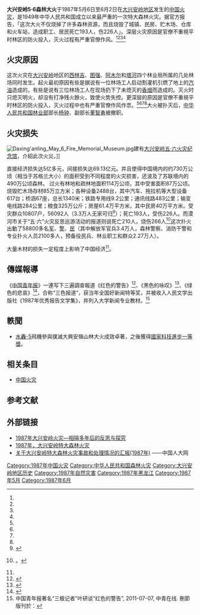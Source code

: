 {{Expand |time=2008-01-20T12:27:02+00:00 }}<!-- 本调用由 {{subst:Expand/auto}} 自动产生。 -->
{{Infobox wildfire
|title = 1987年大兴安岭火灾
|location = 中华人民共和国大兴安岭地区
|date = 1987年5月6日至6月2日
|area = 101万公顷<ref name="中国人大网">{{cite web |title=关于大兴安岭特大森林火灾事故和处理情况的汇报(1987年) |url=http://www.npc.gov.cn/wxzl/gongbao/2000-12/13/content_5001951.htm |website=中国人大网 |access-date=2020-03-04 |archive-date=2021-02-16 |archive-url=https://web.archive.org/web/20210216011357/http://www.npc.gov.cn/wxzl/gongbao/2000-12/13/content_5001951.htm }}</ref>
|fatalities = 193人<ref name="中国人大网"/>
|injuries=226人<ref name="中国人大网"/>|cause=林业工人违反规章制度}}
'''大兴安岭5·6森林大火'''于1987年5月6日至6月2日在[[大兴安岭地区|大兴安岭地区]]发生的[[中国火灾|中国火灾]]，是1949年中华人民共和国成立以来最严重的一次特大森林火灾。据官方报告，「这次大火不仅烧掉了许多森林资源，而且烧毁了城镇、民房、贮木场、仓库和火车站，造成职工、居民死亡193人，伤226人」。深层火灾原因是官僚不重視平时林区的防火投入，灭火过程有严重官僚作风。<ref name="red"/><ref name="black"/><ref name="green"/><ref name="30周年"/>

{{Wikisourceshas|关于大兴安岭特大森林火灾事故和处理情况的汇报(1987年)}}

== 火灾原因 ==
这次火灾在[[大兴安岭|大兴安岭]]地区的[[西林吉鎮|西林吉]]、[[圖強鎮|图强]]、[[阿木爾鎮|阿木尔]]和[[塔河鎮|塔河]]四个林业局所属的几处林场同时发生。起火最初原因有些是据说有一位林场工人启动割灌机引燃了地上的[[汽油|汽油]]造成的，有些是说有三位林场工人在现场扔下了未熄灭的[[香烟|香烟]]而造成的。灭火时只熄灭明火，却没有打净残火餘火，致使火势失控。更深层的原因是官僚不重視平时林区的防火投入，灭火过程中也有严重官僚作风作祟。<ref name="red"/><ref name="black"/><ref name="green"/><ref name="30周年"/>大火被扑灭后，[[中华人民共和国林业部|中华人民共和国林业部]]部长[[杨钟|杨钟]]、副部长[[董智勇|董智勇]]被撤职。

== 火灾损失 ==
[[File:Daxing'anling_May_6_Fire_Memorial_Museum.jpg|thumb]]建有[[大兴安岭五·六火灾纪念馆|大兴安岭五·六火灾纪念馆]]，介紹此次火災。]]

直接经济损失达5亿多元，间接损失达69.13亿元。并且使得中国境内的约730万公顷（相当于苏格兰大小）的面积受到不同程度的火灾损害，还波及了苏联境内的490万公顷森林。
过火有林地和疏林地面积114万公顷，其中受害面积87万公顷。烧毁贮木场存材85万立方米；各种设备2488台，其中汽车、拖拉机等大型设备617台；桥涵67座，总长1340米；铁路专用线9.2公里；通讯线路483公里；输变电线路284公里；粮食325万公斤；房屋61.4万平方米，其中民房40万平方米。受灾群众10807户，56092人（3.3万人无家可归<ref name=":0">{{Cite news|url=http://www.ngchina.com.cn/environment/9241.html|title=着火的世界：人类亲手造成的五场森林大火|author=|date=2019-08-02|work=国家地理中文网|publisher=|accessdate=|language=|format=|archive-url=https://web.archive.org/web/20191222083237/http://www.ngchina.com.cn/environment/9241.html|archive-date=2019-12-22|dead-url=no}}</ref>）；死亡193人，受伤226人。而漠河市关于“五·六”火灾反思巡游活动的报道则说死亡210人，烧伤266人<ref>{{cite web |author1=superman |title=漠河市开展“五·六”火灾反思巡游活动 |url=http://www.mohe.gov.cn/mohe_portal/info/6040.jspx |website=中国·漠河 |access-date=2020-03-04 |archive-date=2021-02-16 |archive-url=https://web.archive.org/web/20210216012326/http://www.mohe.gov.cn/mohe_portal/info/6040.jspx }}。</ref>这次扑火出動了58800多名[[中国人民解放军|军]]、[[中国人民警察|警]]、[[平民|民]]（其中解放军官兵3.4万人，森林警察、消防干警和专业扑火人员2100多人，预备役民兵、林业职工和群众2.27万人）。

大量木材的损失一定程度上影响了中国经济<ref name=":0" />。

==傳媒報導==
《[[中国青年报|中国青年报]]》一連写下三遍調查報道《红色的警告》<ref name="red">{{cite news|title=红色的警告|newspaper=《中国青年报》|date=1987-06-24|last=李伟中|last2=叶研|url=https://www.douban.com/note/756223024/|archiveurl=https://web.archive.org/web/20220102121812/https://www.douban.com/note/756223024/|archivedate=2022-01-02}}</ref>、《黑色的咏叹》<ref name="black">{{cite news|title=黑色的咏叹|newspaper=《中国青年报》|date=1987-06-27|last=雷收麦|last2=贾永|url=https://www.douban.com/note/756223024/|archiveurl=https://web.archive.org/web/20220102121812/https://www.douban.com/note/756223024/|archivedate=2022-01-02}}</ref>、《绿色的悲哀》<ref name="green">{{cite news|title=绿色的悲哀|newspaper=《中国青年报》|date=1987-07-04|last=李伟中|url=https://www.douban.com/note/756223024/|archiveurl=https://web.archive.org/web/20220102121812/https://www.douban.com/note/756223024/|archivedate=2022-01-02}}</ref>，合称“三色报道“，获当年全国好新闻特等奖，并被收入人民文学出版社《1987年优秀报告文学集》，并列入大学新闻专业教材。<ref name="30周年">中国青年报著名“三极记者”叶研谈“红色的警告”, 2011-07-07, 中青在线. 刪節版刊於：{{cite news|title=大兴安岭特大火灾30周年 记者叶研谈“三色报道”|newspaper=中青在线|date=2017-05-06 |last=王婷舒|url=http://news.cyol.com/content/2017-05/06/content_16036775.htm|archiveurl=https://web.archive.org/web/20200115121103/http://news.cyol.com/content/2017-05/06/content_16036775.htm|archivedate=2020-01-15}}</ref>
==軼聞==
* [[水轟-5|水轟-5]]飛機參與撲滅大興安嶺山林大火成效卓著，之後獲得[[國家科技進步獎|國家科技進步一等獎]]。

==相关条目==

*[[中国火灾|中国火灾]]

==参考文献==
{{Reflist}}

==外部链接==
*[http://gb.cri.cn/3821/2004/10/19/301@332759.htm 1987年大兴安岭火灾—相隔多年后的反思与探究]{{Wayback|url=http://gb.cri.cn/3821/2004/10/19/301@332759.htm |date=20160304134740 }}
*[http://www.hqcx.net/news/content.jsp?id=986461 1987年，大兴安岭特大森林火灾]{{Wayback|url=http://www.hqcx.net/news/content.jsp?id=986461 |date=20160306111521 }}
*[http://www.npc.gov.cn/wxzl/gongbao/2000-12/13/content_5001951.htm 关于大兴安岭特大森林火灾事故和处理情况的汇报(1987年)] {{Wayback|url=http://www.npc.gov.cn/wxzl/gongbao/2000-12/13/content_5001951.htm |date=20210216011357 }}——中国人大网

[[Category:1987年中国火灾|Category:1987年中国火灾]]
[[Category:中华人民共和国森林火灾|Category:中华人民共和国森林火灾]]
[[Category:大兴安岭地区历史|Category:大兴安岭地区历史]]
[[Category:1987年自然灾害|Category:1987年自然灾害]]
[[Category:1987年黑龙江|Category:1987年黑龙江]]
[[Category:1987年5月|Category:1987年5月]]
[[Category:1987年6月|Category:1987年6月]]